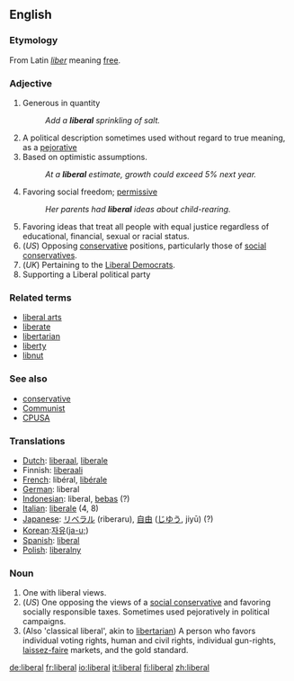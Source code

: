 {{see|Liberal}}
==English==

===Etymology===
From Latin ''[[liber]]'' meaning [[free]].

===Adjective===
{{en-adj}}

# Generous in quantity
#: ''Add a '''liberal''' sprinkling of salt.''
# A political description sometimes used without regard to true meaning, as a [[pejorative]]
# Based on optimistic assumptions.
#: ''At a '''liberal''' estimate, growth could exceed 5% next year.''
# Favoring social freedom; [[permissive]]
#: ''Her parents had '''liberal''' ideas about child-rearing.''
# Favoring ideas that treat all people with equal justice regardless of educational, financial, sexual or racial status. 
# (''US'') Opposing [[conservative]] positions, particularly those of [[social conservative]]s.
# (''UK'') Pertaining to the [[Liberal Democrat]]s.
# Supporting a Liberal political party

===Related terms===
*[[liberal arts]]
*[[liberate]]
*[[libertarian]]
*[[liberty]]
*[[libnut]]

===See also===
*[[conservative]]
*[[Communist]]
*[[CPUSA]]

===Translations===
*[[Dutch]]: [[liberaal]], [[liberale]]
*Finnish: [[liberaali]]
*[[French]]: libéral, [[libérale]]
*[[German]]: liberal
*[[Indonesian]]: liberal, [[bebas]] (?)
*[[Italian]]: [[liberale]] (4, 8)
*[[Japanese]]: [[リベラル]] (riberaru), [[自由]] ([[じゆう]], jiyū) (?)
*[[Korean]]:[[자유]]([[ja-u;]])
*[[Spanish]]: [[:es:liberal|liberal]]
*[[Polish]]: [[liberalny]]

===Noun===
{{en-noun}}

# One with liberal views.
# (''US'') One opposing the views of a [[social conservative]] and favoring socially responsible taxes.  Sometimes used pejoratively in political campaigns.
# (Also 'classical liberal', akin to [[libertarian]]) A person who favors individual voting rights, human and civil rights, individual gun-rights, [[laissez-faire]] markets, and the gold standard.

[[de:liberal]]
[[fr:liberal]]
[[io:liberal]]
[[it:liberal]]
[[fi:liberal]]
[[zh:liberal]]